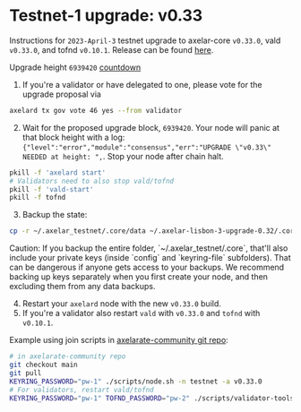 # Testnet-1 upgrade: v0.33


Instructions for `2023-April-3` testnet upgrade to axelar-core `v0.33.0`, vald `v0.33.0`, and tofnd `v0.10.1`.
Release can be found [here](https://github.com/axelarnetwork/axelar-core/releases/tag/v0.33.0).

Upgrade height `6939420` [countdown](https://testnet.mintscan.io/axelar-testnet/blocks/6939420)

1. If you're a validator or have delegated to one, please vote for the upgrade proposal via

```bash
axelard tx gov vote 46 yes --from validator
```

2. Wait for the proposed upgrade block, `6939420`. Your node will panic at that block height with a log: `{"level":"error","module":"consensus","err":"UPGRADE \"v0.33\" NEEDED at height: ",`. Stop your node after chain halt.

```bash
pkill -f 'axelard start'
# Validators need to also stop vald/tofnd
pkill -f 'vald-start'
pkill -f tofnd
```

3. Backup the state:

```bash
cp -r ~/.axelar_testnet/.core/data ~/.axelar-lisbon-3-upgrade-0.32/.core/data
```

<Callout type="warning" emoji="⚠️">
  Caution: If you backup the entire folder, `~/.axelar_testnet/.core`, that'll also include your private keys (inside `config` and `keyring-file` subfolders). That can be dangerous if anyone gets access to your backups. We recommend backing up keys separately when you first create your node, and then excluding them from any data backups.
</Callout>

4. Restart your `axelard` node with the new `v0.33.0` build.
5. If you're a validator also restart `vald` with `v0.33.0` and `tofnd` with `v0.10.1`.

Example using join scripts in [axelarate-community git repo](https://github.com/axelarnetwork/axelarate-community):

```bash
# in axelarate-community repo
git checkout main
git pull
KEYRING_PASSWORD="pw-1" ./scripts/node.sh -n testnet -a v0.33.0
# For validators, restart vald/tofnd
KEYRING_PASSWORD="pw-1" TOFND_PASSWORD="pw-2" ./scripts/validator-tools-host.sh -n testnet -a v0.33.0 -q v0.10.1
```
